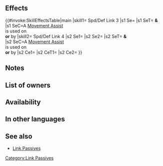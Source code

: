 {{Passive
|name=Spd/Def Link
|type=B
|exclusive=0
|1name=Spd/Def Link 1
|1tagid=SID_速さ守備の連携1
|1promotionRarity=4
|1promotionTier=1
|alt1name=Spd Def Link 1
|1effect=If a movement Assist skill (like Reposition, Shove, Pivot, etc.) is used by unit or targets unit, grants Spd/Def+2 to unit and target ally or unit and targeting ally for 1 turn.
|1required=-
|1cost=60
|2name=Spd/Def Link 2
|2tagid=SID_速さ守備の連携2
|2promotionRarity=5
|2promotionTier=1
|alt2name=Spd Def Link 2
|2effect=If a movement Assist skill (like Reposition, Shove, Pivot, etc.) is used by unit or targets unit, grants Spd/Def+4 to unit and target ally or unit and targeting ally for 1 turn.
|2cost=120
|3name=Spd/Def Link 3
|3tagid=SID_速さ守備の連携3
|alt3name=Spd Def Link 3
|3effect=If a movement Assist skill (like Reposition, Shove, Pivot, etc.) is used by unit or targets unit, grants Spd/Def+6 to unit and target ally or unit and targeting ally for 1 turn.
|3cost=240
|3next=-
|4name=Spd/Def Link 4
|alt4name=Spd Def Link 4
|4tagid=SID_速さ守備の連携4
|4effect=If a movement Assist skill (like Reposition, Shove, Pivot, etc.) is used by unit or targets unit, grants Spd/Def+6 and【Canto (１)】to unit and target ally or unit and targeting ally for 1 turn. Inflicts Atk/Spd-4 on foe and unit deals +X damage during combat (X = highest total Spd+Def bonuses among unit and allies with【Canto (１)】active; excluding area-of-effect Specials).<br><br>【Canto (１)】<br>After an attack, Assist skill, or structure destruction, unit can move １ space(s).<br><br>(Unit moves according to movement type. Once per turn. Cannot attack or assist. Only highest value applied. Does not stack. After moving, if a skill that grants another action would be triggered (like with Galeforce), Canto will trigger after the granted action. Unit's base movement has no effect on movement granted. Cannot warp (using skills like Wings of Mercy) a distance greater than unit would be able to move with normal Canto movement.)
|4cost=300
|properties4=random_owner
|canUseWeapon={{WeaponList|exclude=Staff}}
|canUseMove={{MoveList|All}}
|properties=random_inherit_base,random_owner
}}
==Effects==
{{#invoke:SkillEffectsTable|main
|skill1={{Si|Spd/Def Link 3}} Spd/Def Link 3
|s1 Se={{Eft|Bonuses|Spd/Def|6}}
|s1 SeT={{Tgt|Unit}} '''&'''<br>{{Tgt|Target Ally}}
|s1 SeC=A [[Movement Assist]]<br>is used on<br>'''or''' by {{Tgt|Unit}}
|skill2={{Si|Spd/Def Link 4}} Spd/Def Link 4
|s2 Se1={{Eft|Bonuses|Spd/Def|6}}
|s2 Se2={{SEt|Canto (1)}}
|s2 SeT={{Tgt|Unit}} '''&'''<br>{{Tgt|Target Ally}}
|s2 SeC=A [[Movement Assist]]<br>is used on<br>'''or''' by {{Tgt|Unit}}
|s2 Ce1={{Eft|Temporary debuffs|Atk/Spd|4}}
|s2 CeT1={{Tgt|Foe}}
|s2 Ce2={{Eft|Damage Boost|highest total Spd+Def<br>{{SEt|bonuses}} on {{Tgt|Unit}} &<br>{{Tgt|Allies}} [[within 2 spaces]]<br>with {{SEt|Canto (1)}}}}
}}
==Notes==
{{Bonuses}}
{{Canto|1|statusEffect=1|name=Spd/Def Link 4}}
{{Temporary debuffs|name=Spd/Def Link 4}}
{{DamageBoost|name=Spd/Def Link 4}}
==List of owners==
{{Skill Hero List}}
==Availability==
{{PassiveFocusList}}
{{PassiveDistributionList}}
{{PassiveCombatManualList}}
==In other languages==
{{OtherLanguages
|english=Spd/Def Link
|japanese=速さ守備の連携
|german=Ges./Ver.-Bund
|spanishEU=Nexo Vel/Def
|spanishLA=Nexo Vel./Def.
|french=Union Vit/Déf
|italian=Combo Vel/Dif
|chineseTW=速度防守連動
|portuguese=Elo Vel./Def.
}}
==See also==
{{See also skills|cond=Description LIKE '%movement assist%/%for 1 turn%' AND Exclusive='1'}}
* [[Link Passives]]
{{Passives Navbox|B}}
[[Category:Link Passives]]